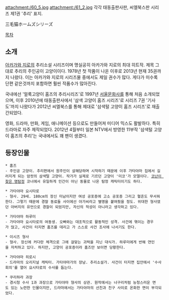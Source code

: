 attachment:/60_5.jpg attachment:/61_2.jpg
각각 태동출판사판, 씨엘북스판 시리즈 제1권 '추리' 표지.

三毛猫ホームズシリーズ

[[목차]]

== 소개 ==
[[아카가와 지로]]의 추리소설 시리즈이며 명실공히 아카가와 지로의 최대 히트작. 제목 그대로 추리의 주인공이 고양이이다. 1978년 첫 작품이 나온 이후로 2013년 현재 35권까지 나왔다. 이는 아카가와 지로의 시리즈물 중에서도 제일 권수가 많다. 게다가 미수록 단편 같은것까지 포함하면 훨씬 작품수가 많아진다.

국내에선 '얼룩고양이 홈즈의 추리시리즈'로 1997년 [[서울문화사]]를 통해 처음 소개되었으며, 이후 2010년에 태동출판사에서 '삼색 고양이 홈즈 시리즈'로 시리즈 7권 '기사도'까지 나왔다가 2012년 씨엘북스를 통해 제대로 '삼색털 고양이 홈즈 시리즈'로 재출간되었다. 

영화, 드라마, 만화, 게임, 애니메이션 등으로도 만들어져 미디어 믹스도 활발하다. 특히 드라마로 자주 제작되었다. 2012년 4월부터 일본 NTV에서 방영한 11부작 '삼색털 고양이 홈즈의 추리'는 국내에서도 꽤 팬이 생겼다.

== 등장인물 ==
 * 홈즈
 - 주인공 고양이. 추리편에서 원주인이 살해당하며 시작하기 때문에 이후 가타야마 집에서 길러지게 되는 암컷의 삼색털 고양이. 작가가 실제로 기르던 고양이 '미코'가 모델이다. [[코난이 찾은 명탐정]] 코너에서 유일하게 인간이 아닌 동물로 나온 탐정 캐릭터이기도 하다.

 * 가타야마 요시타로 
 - 형사. 29세. 180cm의 장신 미남이지만 여성 공포증에 고소 공포증 그리고 혈흔도 무서워한다. 그렇기 때문에 경찰 동료들 사이에선 아가씨라고 별명을 붙여줬을 정도. 위대한 형사였던 아버지의 유언으로 경찰이 되었지만, 자신의 적성이 아니라고 생각하고 있다. 

 * 가타야마 하루미
 - 가타야마 요시타로의 여동생. 오빠와는 대조적으로 활동적인 성격. 사건에 엮이는 경우가 많고, 사건이 터지면 홈즈를 데리고 가 스스로 사건 조사에 나서기도 한다.  

 * 이시즈 형사
 - 형사. 장신에 커다란 체격으로 그에 걸맞는 괴력을 지닌 대식가. 하루미에게 반해 연인을 자처하고 있다. 하지만, 고양이 공포증이라 홈즈만 보이면 당황한다.

 * 가타야마 히로시 
 - 드라마의 오리지널 캐릭터. 가타야마가의 장남. 추리소설가. 사건이 터지면 집안에서 '수사회의'를 열어 요시타로의 수사를 돕는다.

 * 쿠리하라 과장
 - 경시청 수사 1과 과장으로 가타야마 형사의 상관. 원작에서는 너구리처럼 능청스러운 면도 있는 노련한 인물이지만, 드라마에서는 가타야마의 선친과 친구 사이로 온화한 면이 부각되었다. 
